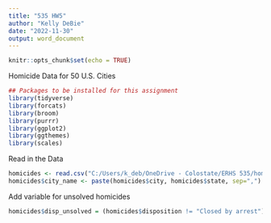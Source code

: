 ```yaml
---
title: "535 HW5"
author: "Kelly DeBie"
date: "2022-11-30"
output: word_document
---
```


```r
knitr::opts_chunk$set(echo = TRUE)
```

Homicide Data for 50 U.S. Cities

```r
## Packages to be installed for this assignment  
library(tidyverse)
library(forcats)  
library(broom)  
library(purrr)  
library(ggplot2)
library(ggthemes) 
library(scales)
```

Read in the Data 

```r
homicides <- read.csv("C:/Users/k_deb/OneDrive - Colostate/ERHS 535/homicide-data.csv")  
homicides$city_name <- paste(homicides$city, homicides$state, sep=",")  

```

Add variable for unsolved homicides

```r
homicides$disp_unsolved = (homicides$disposition != "Closed by arrest")  

```

